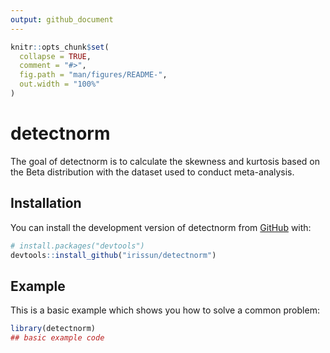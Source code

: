 ```yaml
---
output: github_document
---
```


<!-- README.md is generated from README.Rmd. Please edit that file -->

```r
knitr::opts_chunk$set(
  collapse = TRUE,
  comment = "#>",
  fig.path = "man/figures/README-",
  out.width = "100%"
)
```

# detectnorm

<!-- badges: start -->
<!-- badges: end -->

The goal of detectnorm is to calculate the skewness and kurtosis based on the Beta distribution with the dataset used to conduct meta-analysis.

## Installation

You can install the development version of detectnorm from [GitHub](https://github.com/) with:

``` r
# install.packages("devtools")
devtools::install_github("irissun/detectnorm")
```

## Example

This is a basic example which shows you how to solve a common problem:

```r
library(detectnorm)
## basic example code
```
